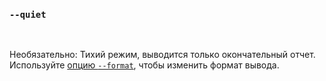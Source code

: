 ### `--quiet`

<br />

Необязательно: Тихий режим, выводится только окончательный отчет.
Используйте [опцию `--format`](#--format-format), чтобы изменить формат вывода.